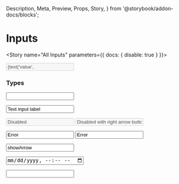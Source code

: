   Description,
  Meta,
  Preview,
  Props,
  Story,
} from '@storybook/addon-docs/blocks';


<Meta component={Input} title="Components/Molecules/Form Controls/Input" />

# Inputs
<Description of={Input} />
<Props of={Input} />

<Story name="All Inputs" parameters={{ docs: { disable: true } }}>
  <form id="formOne">
    <Input
      className={text('className', '')}
      disabled={boolean('disabled', false)}
      error={text('error', '')}
      icon={text('icon', '')}
      htmlType={text('id', '')}
      label={text('label', 'Label')}
      size={text('text', '')}
      toolTip={text('toolTip', '')}
      value={text('value', 'value')}
      type={text('type', '')}
    />
  </form>
</Story>


### Types
<Preview>
<Story name="Input States">
  <form id="formTwo">
    <Input 
      label="Text input label (optional)"
      value=""
    />
   </form>
</Story>
</Preview>

<Preview>
<Story name="Input With Default Value">
  <form id="formThree">
   <Input 
      label="Would you like to complete this form?"
      value="Text input label"
    />
   </form>
</Story>
</Preview>


<Preview>
<Story name="Input Disabled">
  <form id="formFour">
   <Input 
      label="Text input label (optional)"
      value="Disabled"
      disabled
    />
    <Input 
      label="Text input label (optional)"
      value="Disabled with right arrow button"
      disabled
      showArrow
    />
   </form>
</Story>
</Preview>


<Preview>
<Story name="Input Error">
  <form id="formSix">
    <Input 
      label="Text input label (optional)"
      value="Error"
      error="error message"
      error
    />
    <Input 
      label="Text input label (optional)"
      value="Error"
      error="error message"
      error
      showArrow
    /> 
   </form>
</Story>
</Preview>


<Preview>
<Story name="Input with Right Arrow Button">
  <form id="formFive">
     <Input 
      label="Text input label (optional)"
      value="showArrow"
      showArrow
    />
   </form>
</Story>
</Preview>


<Preview>
<Story name="Input Date Range">
  <form id="formSix">
     <Input 
      label="When did you start and end?"
      value=""
      type="datetime-local"
    />
   </form>
</Story>
</Preview>

<Preview>
<Story name="Input Email">
  <form id="formSeven">
     <Input 
      label="What is your email?"
      value=""
      type="email"
    />
   </form>
</Story>
</Preview>

<Preview>
<Story name="Input Hidden">
  <form id="formEight">
     <Input 
      label="Hidden"
      value=""
      type="hidden"
    />
   </form>
</Story>
</Preview>
